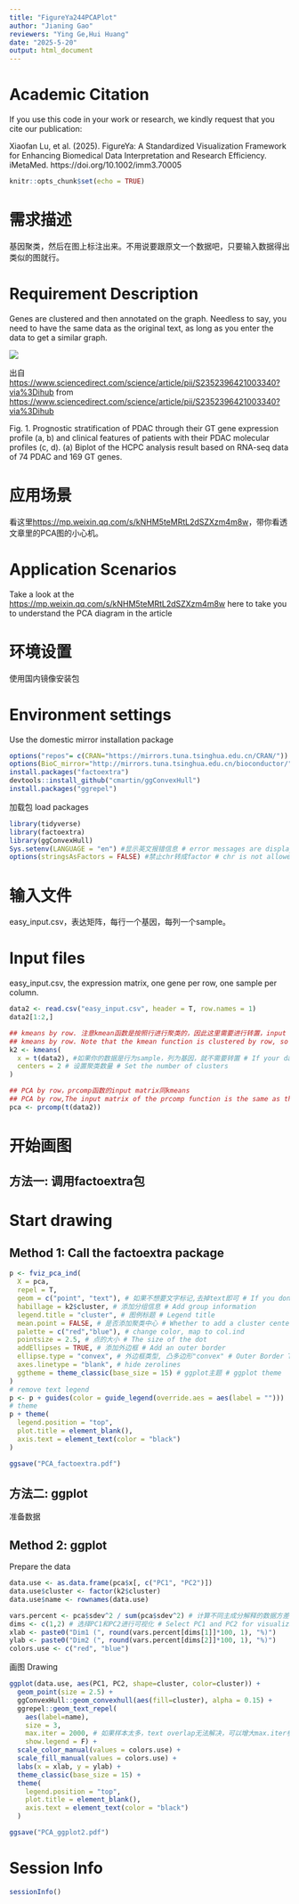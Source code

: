 ```yaml
---
title: "FigureYa244PCAPlot"
author: "Jianing Gao"
reviewers: "Ying Ge,Hui Huang"
date: "2025-5-20"
output: html_document
---
```


# Academic Citation
If you use this code in your work or research, we kindly request that you cite our publication:

Xiaofan Lu, et al. (2025). FigureYa: A Standardized Visualization Framework for Enhancing Biomedical Data Interpretation and Research Efficiency. iMetaMed. https://doi.org/10.1002/imm3.70005

```r
knitr::opts_chunk$set(echo = TRUE)
```

# 需求描述

基因聚类，然后在图上标注出来。不用说要跟原文一个数据吧，只要输入数据得出类似的图就行。

# Requirement Description

Genes are clustered and then annotated on the graph. Needless to say, you need to have the same data as the original text, as long as you enter the data to get a similar graph.

![](example.png)

出自<https://www.sciencedirect.com/science/article/pii/S2352396421003340?via%3Dihub>
from <https://www.sciencedirect.com/science/article/pii/S2352396421003340?via%3Dihub>

Fig. 1. Prognostic stratification of PDAC through their GT gene expression profile (a, b) and clinical features of patients with their PDAC molecular profiles (c, d). 
(a) Biplot of the HCPC analysis result based on RNA-seq data of 74 PDAC and 169 GT genes.

# 应用场景

看这里<https://mp.weixin.qq.com/s/kNHM5teMRtL2dSZXzm4m8w>，带你看透文章里的PCA图的小心机。

# Application Scenarios

Take a look at the <https://mp.weixin.qq.com/s/kNHM5teMRtL2dSZXzm4m8w> here to take you to understand the PCA diagram in the article

# 环境设置

使用国内镜像安装包

# Environment settings

Use the domestic mirror installation package

```r
options("repos"= c(CRAN="https://mirrors.tuna.tsinghua.edu.cn/CRAN/"))
options(BioC_mirror="http://mirrors.tuna.tsinghua.edu.cn/bioconductor/")
install.packages("factoextra")
devtools::install_github("cmartin/ggConvexHull")
install.packages("ggrepel")
```

加载包
load packages

```r
library(tidyverse)
library(factoextra)
library(ggConvexHull)
Sys.setenv(LANGUAGE = "en") #显示英文报错信息 # error messages are displayed in English
options(stringsAsFactors = FALSE) #禁止chr转成factor # chr is not allowed to be converted to factor
```

# 输入文件

easy_input.csv，表达矩阵，每行一个基因，每列一个sample。

# Input files

easy_input.csv, the expression matrix, one gene per row, one sample per column.

```r
data2 <- read.csv("easy_input.csv", header = T, row.names = 1)
data2[1:2,]

## kmeans by row. 注意kmean函数是按照行进行聚类的，因此这里需要进行转置，input matrix行为样本，列为特征(基因)
## kmeans by row. Note that the kmean function is clustered by row, so here you need to transpose it, input matrix behavior samples, and list as traits (genes)
k2 <- kmeans(
  x = t(data2), #如果你的数据是行为sample，列为基因，就不需要转置 # If your data is a behavioral sample, listed as a gene, you don't need to transpose it
  centers = 2 # 设置聚类数量 # Set the number of clusters
)

## PCA by row，prcomp函数的input matrix同kmeans
## PCA by row,The input matrix of the prcomp function is the same as that of kmeans
pca <- prcomp(t(data2))
```

# 开始画图

## 方法一: 调用factoextra包

# Start drawing

## Method 1: Call the factoextra package

```r
p <- fviz_pca_ind(
  X = pca, 
  repel = T, 
  geom = c("point", "text"), # 如果不想要文字标记,去掉text即可 # If you don't want the text tag, just remove the text
  habillage = k2$cluster, # 添加分组信息 # Add group information
  legend.title = "cluster", # 图例标题 # Legend title
  mean.point = FALSE, # 是否添加聚类中心 # Whether to add a cluster center
  palette = c("red","blue"), # change color, map to col.ind
  pointsize = 2.5, # 点的大小 # The size of the dot
  addEllipses = TRUE, # 添加外边框 # Add an outer border
  ellipse.type = "convex", # 外边框类型, 凸多边形"convex" # Outer Border Type, Convex Polygon "Convex"
  axes.linetype = "blank", # hide zerolines
  ggtheme = theme_classic(base_size = 15) # ggplot主题 # ggplot theme
)
# remove text legend
p <- p + guides(color = guide_legend(override.aes = aes(label = "")))
# theme
p + theme(
  legend.position = "top",
  plot.title = element_blank(),
  axis.text = element_text(color = "black")
)

ggsave("PCA_factoextra.pdf")
```

## 方法二: ggplot

准备数据

## Method 2: ggplot

Prepare the data

```r
data.use <- as.data.frame(pca$x[, c("PC1", "PC2")])
data.use$cluster <- factor(k2$cluster)
data.use$name <- rownames(data.use)

vars.percent <- pca$sdev^2 / sum(pca$sdev^2) # 计算不同主成分解释的数据方差 # Calculate the variance of the data for different principal component explanations
dims <- c(1,2) # 选择PC1和PC2进行可视化 # Select PC1 and PC2 for visualization
xlab <- paste0("Dim1 (", round(vars.percent[dims[1]]*100, 1), "%)")
ylab <- paste0("Dim2 (", round(vars.percent[dims[2]]*100, 1), "%)")
colors.use <- c("red", "blue")
```

画图
Drawing

```r
ggplot(data.use, aes(PC1, PC2, shape=cluster, color=cluster)) + 
  geom_point(size = 2.5) + 
  ggConvexHull::geom_convexhull(aes(fill=cluster), alpha = 0.15) + 
  ggrepel::geom_text_repel(
    aes(label=name), 
    size = 3, 
    max.iter = 2000, # 如果样本太多，text overlap无法解决，可以增大max.iter参数 # If there are too many samples and the text overlap cannot be solved, you can increase the max.iter parameter
    show.legend = F) + 
  scale_color_manual(values = colors.use) + 
  scale_fill_manual(values = colors.use) + 
  labs(x = xlab, y = ylab) + 
  theme_classic(base_size = 15) + 
  theme(
    legend.position = "top",
    plot.title = element_blank(),
    axis.text = element_text(color = "black")
  )

ggsave("PCA_ggplot2.pdf")
```

# Session Info

```r
sessionInfo()
```